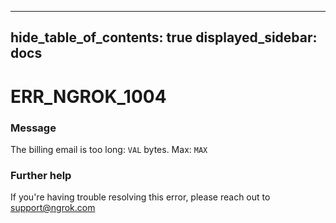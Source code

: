 

---
hide_table_of_contents: true
displayed_sidebar: docs
---


# ERR_NGROK_1004

### Message
The billing email is too long: `VAL` bytes. Max: `MAX`

<ErrorDetails />



### Further help
If you're having trouble resolving this error, please reach out to [support@ngrok.com](mailto:support@ngrok.com?subject=Help%20with%20ERR_NGROK_1004)

